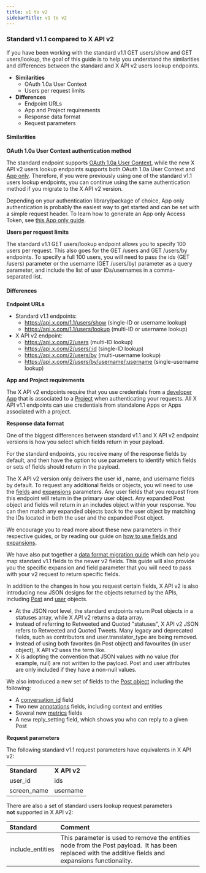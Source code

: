 ---
title: v1 to v2
sidebarTitle: v1 to v2
---


### Standard v1.1 compared to X API v2

If you have been working with the standard v1.1 GET users/show and GET users/lookup, the goal of this guide is to help you understand the similarities and differences between the standard and X API v2 users lookup endpoints.

* **Similarities**
    * OAuth 1.0a User Context
    * Users per request limits
* **Differences**
    * Endpoint URLs
    * App and Project requirements
    * Response data format
    * Request parameters

#### Similarities

**OAuth 1.0a User Context authentication method**

The standard endpoint supports [OAuth 1.0a User Context](/resources/fundamentals/authentication#oauth-1-0a-2), while the new X API v2 users lookup endpoints supports both OAuth 1.0a User Context and [App only](/resources/fundamentals/authentication#oauth-2-0). Therefore, if you were previously using one of the standard v1.1 users lookup endpoints, you can continue using the same authentication method if you migrate to the X API v2 version. 

Depending on your authentication library/package of choice, App only authentication is probably the easiest way to get started and can be set with a simple request header. To learn how to generate an App only Access Token, see [this App only guide](/resources/fundamentals/authentication#bearer-token-also-known-as-app-only). 

**Users per request limits**

The standard v1.1 GET users/lookup endpoint allows you to specify 100 users per request. This also goes for the GET /users and GET /users/by endpoints. To specify a full 100 users, you will need to pass the ids (GET /users) parameter or the username (GET /users/by) parameter as a query parameter, and include the list of user IDs/usernames in a comma-separated list. 
 

#### Differences

**Endpoint URLs**

* Standard v1.1 endpoints:
    * https://api.x.com/1.1/users/show (single-ID or username lookup)
    * https://api.x.com/1.1/users/lookup (multi-ID or username lookup)
* X API v2 endpoint:
    * https://api.x.com/2/users (multi-ID lookup)
    * https://api.x.com/2/users/:id (single-ID lookup)
    * https://api.x.com/2/users/by (multi-username lookup)
    * https://api.x.com/2/users/by/username/:username (single-username lookup)

**App and Project requirements**

The X API v2 endpoints require that you use credentials from a [developer App](/resources/fundamentals/developer-apps) that is associated to a [Project](/resources/fundamentals/projects) when authenticating your requests. All X API v1.1 endpoints can use credentials from standalone Apps or Apps associated with a project. 


**Response data format**

One of the biggest differences between standard v1.1 and X API v2 endpoint versions is how you select which fields return in your payload.

For the standard endpoints, you receive many of the response fields by default, and then have the option to use parameters to identify which fields or sets of fields should return in the payload.

The X API v2 version only delivers the user id , name, and username fields by default. To request any additional fields or objects, you wil need to use the [fields](/x-api/fundamentals/fields) and [expansions](/x-api/fundamentals/expansions) parameters. Any user fields that you request from this endpoint will return in the primary user object. Any expanded Post object and fields will return in an includes object within your response. You can then match any expanded objects back to the user object by matching the IDs located in both the user and the expanded Post object. 

We encourage you to read more about these new parameters in their respective guides, or by reading our guide on [how to use fields and expansions](/x-api/fundamentals/data-dictionary#how-to-use-fields-and-expansions). 

We have also put together a [data format migration guide](/x-api/migrate/data-format-migration#migrating-from-standard-v1-1s-data-format-to-v2) which can help you map standard v1.1 fields to the newer v2 fields. This guide will also provide you the specific expansion and field parameter that you will need to pass with your v2 request to return specific fields. 
 

In addition to the changes in how you request certain fields, X API v2 is also introducing new JSON designs for the objects returned by the APIs, including [Post](/x-api/fundamentals/data-dictionary#tweet) and [user](/x-api/fundamentals/data-dictionary#user) objects.

* At the JSON root level, the standard endpoints return Post objects in a statuses array, while X API v2 returns a data array. 
* Instead of referring to Retweeted and Quoted "statuses", X API v2 JSON refers to Retweeted and Quoted Tweets. Many legacy and deprecated fields, such as contributors and user.translator_type are being removed. 
* Instead of using both favorites (in Post object) and favourites (in user object), X API v2 uses the term like. 
* X is adopting the convention that JSON values with no value (for example, null) are not written to the payload. Post and user attributes are only included if they have a non-null values. 
     

We also introduced a new set of fields to the [Post object](/x-api/fundamentals/data-dictionary#tweet) including the following:

* A [conversation_id](/x-api/fundamentals/conversation-id) field
* Two new [annotations](/x-api/fundamentals/post-annotations) fields, including context and entities
* Several new [metrics](/x-api/fundamentals/metrics) fields 
* A new reply_setting field, which shows you who can reply to a given Post

**Request parameters**

The following standard v1.1 request parameters have equivalents in X API v2:

|     |     |
| :--- | :--- |
| **Standard** | **X API v2** |
| user_id | ids |
| screen_name | username |

There are also a set of standard users lookup request parameters **not** supported in X API v2:

| Standard | Comment |
| :--- | :--- |
| include_entities | This parameter is used to remove the entities node from the Post payload.  It has been replaced with the additive fields and expansions functionality. |
